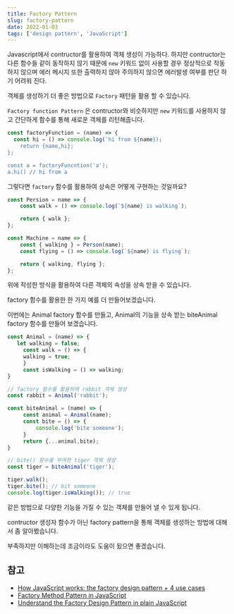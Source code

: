 ```yaml
---
title: Factory Pattern
slug: factory-pattern
date: 2022-01-03
tags: ['design pattern', 'JavaScript']
---
```


Javascript에서 contructor를 활용하여 객체 생성이 가능하다. 하지만 contructor는 다른 함수들 같이 동작하지 않기 때문에 `new` 키워드 없이 사용할 경우 정상적으로 작동하지 않으며 에러 메시지 또한 출력하지 않아 주의하지 않으면 에러발생 여부를 판단 하기 어려워 진다.

객체를 생성하기 더 좋은 방법으로 `Factory` 패턴을 활용 할 수 있습니다.

`Factory function Pattern` 은 contructor와 비슷하지만 `new` 키워드를 사용하지 않고 간단하게 함수를 통해 새로운 객체를 리턴해줍니다.

```javascript
const factoryFunction = (name) => {
  const hi = () => console.log(`hi from ${name});
	return {name,hi};
};

const a = factoryFuncntion('a');
a.hi() // hi from a
```

그렇다면 `factory` 함수를 활용하여 상속은 어떻게 구현하는 것일까요?

```javascript
const Persion = name => {
	const walk = () => console.log(`${name} is walking`);

	return { walk };
};

const Machine = name => {
	const { walking } = Person(name);
	const flying = () => console.log(`${name} is flying`);

	return { walking, flying };
};
```

위에 작성한 방식을 활용하여 다른 객체의 속성을 상속 받을 수 있습니다.

factory 함수를 활용한 한 가지 예를 더 만들어보겠습니다.

이번에는 Animal factory 함수를 만들고, Animal의 기능을 상속 받는 biteAnimal factory 함수를 만들어 보겠습니다.

```javascript
const Animal = (name) => {
   let walking = false;
	 const walk = () => {
     walking = true;
	 }
	 const isWalking = () => walking;
}

// factory 함수를 활용하여 rabbit 객체 생성
const rabbit = Animal('rabbit');

const biteAnimal = (name) => {
	 const animal = Animal(name);
	 const bite = () => {
		 console.log('bite someone');
	 }
	 return {...animal,bite);
}

// bite() 함수를 부여한 tiger 객체 생성
const tiger = biteAnimal('tiger');

tiger.walk();
tiger.bite(); // bit someone
console.log(tiger.isWalking()); // true

```

같은 방법으로 다양한 기능을 가질 수 있는 객체를 만들어 낼 수 있게 됩니다.

contructor 생성자 함수가 아닌 factory pattern을 통해 객체를 생성하는 방법에 대해서 좀 알아봤습니다.

부족하지만 이해하는데 조금이라도 도움이 됬으면 좋겠습니다.

## 참고

- [How JavaScript works: the factory design pattern + 4 use cases](https://blog.sessionstack.com/how-javascript-works-the-factory-design-pattern-4-use-cases-7b9f0d22151d)
- [Factory Method Pattern in JavaScript](https://velog.io/@godori/factory-method-pattern)
- [Understand the Factory Design Pattern in plain JavaScript](https://medium.com/front-end-weekly/understand-the-factory-design-pattern-in-plain-javascript-20b348c832bd)
